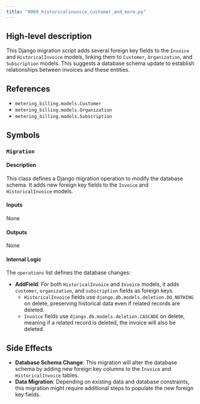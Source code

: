 ```yaml
---
title: "0069_historicalinvoice_customer_and_more.py"
---
```


## High-level description
This Django migration script adds several foreign key fields to the `Invoice` and `HistoricalInvoice` models, linking them to `Customer`, `Organization`, and `Subscription` models. This suggests a database schema update to establish relationships between invoices and these entities.

## References
- `metering_billing.models.Customer`
- `metering_billing.models.Organization`
- `metering_billing.models.Subscription`

## Symbols
### `Migration`
#### Description
This class defines a Django migration operation to modify the database schema. It adds new foreign key fields to the `Invoice` and `HistoricalInvoice` models.

#### Inputs
None

#### Outputs
None

#### Internal Logic
The `operations` list defines the database changes:
- **AddField**: For both `HistoricalInvoice` and `Invoice` models, it adds `customer`, `organization`, and `subscription` fields as foreign keys.
    - `HistoricalInvoice` fields use `django.db.models.deletion.DO_NOTHING` on delete, preserving historical data even if related records are deleted.
    - `Invoice` fields use `django.db.models.deletion.CASCADE` on delete, meaning if a related record is deleted, the invoice will also be deleted.

## Side Effects
- **Database Schema Change**: This migration will alter the database schema by adding new foreign key columns to the `Invoice` and `HistoricalInvoice` tables.
- **Data Migration**: Depending on existing data and database constraints, this migration might require additional steps to populate the new foreign key fields.
